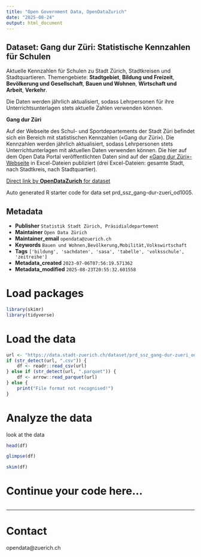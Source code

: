 ```yaml
---
title: "Open Government Data, OpenDataZurich"
date: "2025-08-24"
output: html_document
---
```


## Dataset: Gang dur Züri: Statistische Kennzahlen für Schulen


Aktuelle Kennzahlen für Schulen zu Stadt Zürich, Stadtkreisen und Stadtquartieren. Themengebiete:  **Stadtgebiet**,  **Bildung und Freizeit**, **Bevölkerung und Gesellschaft**, **Bauen und Wohnen**, **Wirtschaft und Arbeit**, **Verkehr**.

Die Daten werden jährlich aktualisiert, sodass Lehrpersonen für ihre Unterrichtsunterlagen stets aktuelle Zahlen verwenden können.



**Gang dur Züri**


Auf der Webseite des Schul- und Sportdepartements der Stadt Züri befindet sich ein Bereich mit statistischen Kennzahlen («Gang dur Züri»). 
Die Kennzahlen werden jährlich aktualisiert, sodass Lehrpersonen stets Unterrichtunterlagen mit aktuellen Daten verwenden können. Die hier auf dem Open Data Portal veröffentlichten Daten sind auf der [«Gang dur Züri»- Webseite](https://www.stadt-zuerich.ch/de/bildung/volksschule/unterrichtsmaterial/gang-dur-zueri.html) in Excel-Dateien publiziert (drei Excel-Dateien: gesamte Stadt, nach Stadtkreis, nach Stadtquartier).


[]()



[Direct link by **OpenDataZurich** for dataset](https://data.stadt-zuerich.ch/dataset/prd_ssz_gang-dur-zueri_od1005)

Auto generated R starter code for data set prd_ssz_gang-dur-zueri_od1005.

## Metadata

- **Publisher** `Statistik Stadt Zürich, Präsidialdepartement`
- **Maintainer** `Open Data Zürich`
- **Maintainer_email** `opendata@zuerich.ch`
- **Keywords** `Bauen und Wohnen,Bevölk­erung,Mobilität,​​Volks​­wirt​­schaft`
- **Tags** `['bildung', 'sachdaten', 'sasa', 'tabelle', 'volksschule', 'zeitreihe']`
- **Metadata_created** `2023-07-06T07:56:19.571362`
- **Metadata_modified** `2025-08-23T20:55:32.601558`


# Load packages

```r
library(skimr)
library(tidyverse)
```

# Load the data

```r
url <- "https://data.stadt-zuerich.ch/dataset/prd_ssz_gang-dur-zueri_od1005/download/BEV100OD1005.csv"
if (str_detect(url, ".csv")) {
    df <- readr::read_csv(url)
} else if (str_detect(url, ".parquet")) {
    df <- arrow::read_parquet(url)
} else {
    print("File format not recognised!")
}
```

# Analyze the data

look at the data
```r
head(df)
```

```r
glimpse(df)
```

```r
skim(df)
```

# Continue your code here...

```r

```

------------------------------------------------------------------------

# Contact

opendata@zuerich.ch
